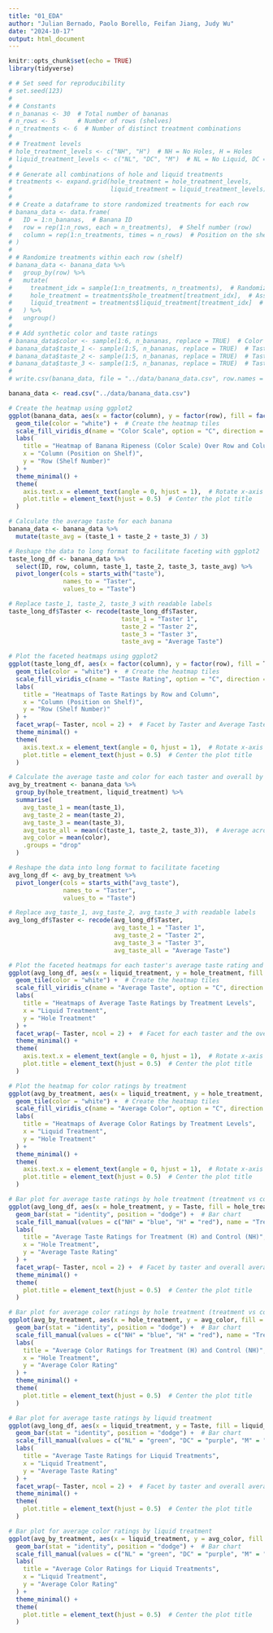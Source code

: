 ```yaml
---
title: "01_EDA"
author: "Julian Bernado, Paolo Borello, Feifan Jiang, Judy Wu"
date: "2024-10-17"
output: html_document
---
```


```r
knitr::opts_chunk$set(echo = TRUE)
library(tidyverse)
```

```r
# # Set seed for reproducibility
# set.seed(123)
# 
# # Constants
# n_bananas <- 30  # Total number of bananas
# n_rows <- 5      # Number of rows (shelves)
# n_treatments <- 6  # Number of distinct treatment combinations
# 
# # Treatment levels
# hole_treatment_levels <- c("NH", "H")  # NH = No Holes, H = Holes
# liquid_treatment_levels <- c("NL", "DC", "M")  # NL = No Liquid, DC = Diet Coke, M = Milk
# 
# # Generate all combinations of hole and liquid treatments
# treatments <- expand.grid(hole_treatment = hole_treatment_levels, 
#                           liquid_treatment = liquid_treatment_levels)
# 
# # Create a dataframe to store randomized treatments for each row
# banana_data <- data.frame(
#   ID = 1:n_bananas,  # Banana ID
#   row = rep(1:n_rows, each = n_treatments),  # Shelf number (row)
#   column = rep(1:n_treatments, times = n_rows)  # Position on the shelf (column)
# )
# 
# # Randomize treatments within each row (shelf)
# banana_data <- banana_data %>%
#   group_by(row) %>%
#   mutate(
#     treatment_idx = sample(1:n_treatments, n_treatments),  # Randomize treatment indices within each row
#     hole_treatment = treatments$hole_treatment[treatment_idx],  # Assign randomized hole treatment
#     liquid_treatment = treatments$liquid_treatment[treatment_idx]  # Assign randomized liquid treatment
#   ) %>%
#   ungroup()
# 
# # Add synthetic color and taste ratings
# banana_data$color <- sample(1:6, n_bananas, replace = TRUE)  # Color scale: 1 (greenest) to 6 (darkest)
# banana_data$taste_1 <- sample(1:5, n_bananas, replace = TRUE)  # Taste rating from tester 1
# banana_data$taste_2 <- sample(1:5, n_bananas, replace = TRUE)  # Taste rating from tester 2
# banana_data$taste_3 <- sample(1:5, n_bananas, replace = TRUE)  # Taste rating from tester 3
# 
# write.csv(banana_data, file = "../data/banana_data.csv", row.names = FALSE)

banana_data <- read.csv("../data/banana_data.csv")
```

```r
# Create the heatmap using ggplot2
ggplot(banana_data, aes(x = factor(column), y = factor(row), fill = factor(color))) +
  geom_tile(color = "white") +  # Create the heatmap tiles
  scale_fill_viridis_d(name = "Color Scale", option = "C", direction = -1) +  # Use a nice color scale (viridis)
  labs(
    title = "Heatmap of Banana Ripeness (Color Scale) Over Row and Column",
    x = "Column (Position on Shelf)",
    y = "Row (Shelf Number)"
  ) +
  theme_minimal() +
  theme(
    axis.text.x = element_text(angle = 0, hjust = 1),  # Rotate x-axis labels for clarity
    plot.title = element_text(hjust = 0.5)  # Center the plot title
  )
```

```r
# Calculate the average taste for each banana
banana_data <- banana_data %>%
  mutate(taste_avg = (taste_1 + taste_2 + taste_3) / 3)

# Reshape the data to long format to facilitate faceting with ggplot2
taste_long_df <- banana_data %>%
  select(ID, row, column, taste_1, taste_2, taste_3, taste_avg) %>%
  pivot_longer(cols = starts_with("taste"), 
               names_to = "Taster", 
               values_to = "Taste")

# Replace taste_1, taste_2, taste_3 with readable labels
taste_long_df$Taster <- recode(taste_long_df$Taster, 
                               taste_1 = "Taster 1", 
                               taste_2 = "Taster 2", 
                               taste_3 = "Taster 3", 
                               taste_avg = "Average Taste")

# Plot the faceted heatmaps using ggplot2
ggplot(taste_long_df, aes(x = factor(column), y = factor(row), fill = Taste)) +
  geom_tile(color = "white") +  # Create the heatmap tiles
  scale_fill_viridis_c(name = "Taste Rating", option = "C", direction = 1) +  # Color scale
  labs(
    title = "Heatmaps of Taste Ratings by Row and Column",
    x = "Column (Position on Shelf)",
    y = "Row (Shelf Number)"
  ) +
  facet_wrap(~ Taster, ncol = 2) +  # Facet by Taster and Average Taste
  theme_minimal() +
  theme(
    axis.text.x = element_text(angle = 0, hjust = 1),  # Rotate x-axis labels for clarity
    plot.title = element_text(hjust = 0.5)  # Center the plot title
  )
```

```r
# Calculate the average taste and color for each taster and overall by treatment (hole + liquid)
avg_by_treatment <- banana_data %>%
  group_by(hole_treatment, liquid_treatment) %>%
  summarise(
    avg_taste_1 = mean(taste_1),
    avg_taste_2 = mean(taste_2),
    avg_taste_3 = mean(taste_3),
    avg_taste_all = mean(c(taste_1, taste_2, taste_3)),  # Average across all tasters
    avg_color = mean(color),
    .groups = "drop"
  )

# Reshape the data into long format to facilitate faceting
avg_long_df <- avg_by_treatment %>%
  pivot_longer(cols = starts_with("avg_taste"), 
               names_to = "Taster", 
               values_to = "Taste")

# Replace avg_taste_1, avg_taste_2, avg_taste_3 with readable labels
avg_long_df$Taster <- recode(avg_long_df$Taster, 
                             avg_taste_1 = "Taster 1", 
                             avg_taste_2 = "Taster 2", 
                             avg_taste_3 = "Taster 3", 
                             avg_taste_all = "Average Taste")
```

```r
# Plot the faceted heatmaps for each taster's average taste rating and overall average by treatment
ggplot(avg_long_df, aes(x = liquid_treatment, y = hole_treatment, fill = Taste)) +
  geom_tile(color = "white") +  # Create the heatmap tiles
  scale_fill_viridis_c(name = "Average Taste", option = "C", direction = 1) +  # Color scale for average taste
  labs(
    title = "Heatmaps of Average Taste Ratings by Treatment Levels",
    x = "Liquid Treatment",
    y = "Hole Treatment"
  ) +
  facet_wrap(~ Taster, ncol = 2) +  # Facet for each taster and the overall average
  theme_minimal() +
  theme(
    axis.text.x = element_text(angle = 0, hjust = 1),  # Rotate x-axis labels for clarity
    plot.title = element_text(hjust = 0.5)  # Center the plot title
  )

# Plot the heatmap for color ratings by treatment
ggplot(avg_by_treatment, aes(x = liquid_treatment, y = hole_treatment, fill = avg_color)) +
  geom_tile(color = "white") +  # Create the heatmap tiles
  scale_fill_viridis_c(name = "Average Color", option = "C", direction = -1) +  # Color scale for average color
  labs(
    title = "Heatmaps of Average Color Ratings by Treatment Levels",
    x = "Liquid Treatment",
    y = "Hole Treatment"
  ) +
  theme_minimal() +
  theme(
    axis.text.x = element_text(angle = 0, hjust = 1),  # Rotate x-axis labels for clarity
    plot.title = element_text(hjust = 0.5)  # Center the plot title
  )

# Bar plot for average taste ratings by hole treatment (treatment vs control)
ggplot(avg_long_df, aes(x = hole_treatment, y = Taste, fill = hole_treatment)) +
  geom_bar(stat = "identity", position = "dodge") +  # Bar chart
  scale_fill_manual(values = c("NH" = "blue", "H" = "red"), name = "Treatment") +  # Custom colors for control and treatment
  labs(
    title = "Average Taste Ratings for Treatment (H) and Control (NH)",
    x = "Hole Treatment",
    y = "Average Taste Rating"
  ) +
  facet_wrap(~ Taster, ncol = 2) +  # Facet by taster and overall average
  theme_minimal() +
  theme(
    plot.title = element_text(hjust = 0.5)  # Center the plot title
  )

# Bar plot for average color ratings by hole treatment (treatment vs control)
ggplot(avg_by_treatment, aes(x = hole_treatment, y = avg_color, fill = hole_treatment)) +
  geom_bar(stat = "identity", position = "dodge") +  # Bar chart
  scale_fill_manual(values = c("NH" = "blue", "H" = "red"), name = "Treatment") +  # Custom colors for control and treatment
  labs(
    title = "Average Color Ratings for Treatment (H) and Control (NH)",
    x = "Hole Treatment",
    y = "Average Color Rating"
  ) +
  theme_minimal() +
  theme(
    plot.title = element_text(hjust = 0.5)  # Center the plot title
  )

# Bar plot for average taste ratings by liquid treatment
ggplot(avg_long_df, aes(x = liquid_treatment, y = Taste, fill = liquid_treatment)) +
  geom_bar(stat = "identity", position = "dodge") +  # Bar chart
  scale_fill_manual(values = c("NL" = "green", "DC" = "purple", "M" = "orange"), name = "Liquid Treatment") +  # Custom colors for liquid treatment
  labs(
    title = "Average Taste Ratings for Liquid Treatments",
    x = "Liquid Treatment",
    y = "Average Taste Rating"
  ) +
  facet_wrap(~ Taster, ncol = 2) +  # Facet by taster and overall average
  theme_minimal() +
  theme(
    plot.title = element_text(hjust = 0.5)  # Center the plot title
  )

# Bar plot for average color ratings by liquid treatment
ggplot(avg_by_treatment, aes(x = liquid_treatment, y = avg_color, fill = liquid_treatment)) +
  geom_bar(stat = "identity", position = "dodge") +  # Bar chart
  scale_fill_manual(values = c("NL" = "green", "DC" = "purple", "M" = "orange"), name = "Liquid Treatment") +  # Custom colors for liquid treatment
  labs(
    title = "Average Color Ratings for Liquid Treatments",
    x = "Liquid Treatment",
    y = "Average Color Rating"
  ) +
  theme_minimal() +
  theme(
    plot.title = element_text(hjust = 0.5)  # Center the plot title
  )
```

